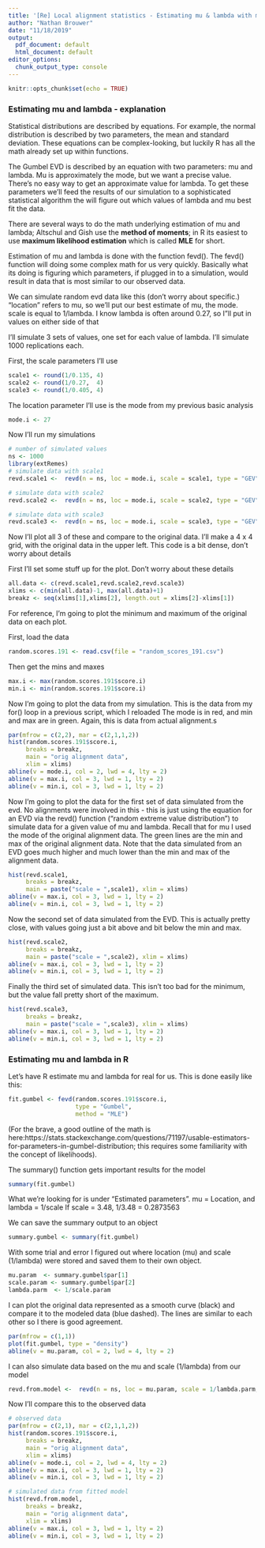 ```yaml
---
title: '[Re] Local alignment statistics - Estimating mu & lambda with maximum likelihood'
author: "Nathan Brouwer"
date: "11/18/2019"
output:
  pdf_document: default
  html_document: default
editor_options: 
  chunk_output_type: console
---
```


```r
knitr::opts_chunk$set(echo = TRUE)
```

### Estimating mu and lambda - explanation

Statistical distributions are described by equations.  For example, the normal distribution is described by two parameters, the mean and standard deviation.  These equations can be complex-looking, but luckily R has all the math already set up within functions.

The Gumbel EVD is described by an equation with two parameters: mu and lambda.  Mu is approximately the mode, but we want a precise value.  There's no easy way to get an approximate value for lambda.  To get these parameters we'll feed the results of our simulation to a sophisticated statistical algorithm the will figure out which values of lambda and mu best fit the data.

There are several ways to do the math underlying estimation of mu and lambda; Altschul and Gish use the **method of moments**; in R its easiest to use **maximum likelihood estimation** which is called **MLE** for short.


Estimation of mu and lambda is done with the function fevd(). The fevd() function will doing some complex math for us very quickly.  Basically what its doing is figuring which parameters, if plugged in to a simulation, would result in data that is most similar to our observed data.  

We can simulate random evd data like this (don't worry about specific.)  "location" refers to mu, so we'll put our best estimate of mu, the mode.  scale is equal to 1/lambda.  I know lambda is often around 0.27, so I"ll put in values on either side of that

I'll simulate 3 sets of values, one set for each value of lambda.  I'll simulate 1000 replications each.

First, the scale parameters I'll use
```r
scale1 <- round(1/0.135, 4)
scale2 <- round(1/0.27,  4)
scale3 <- round(1/0.405, 4)
```

The location parameter I'll use is the mode from my previous basic analysis

```r
mode.i <- 27
```

Now I'll run my simulations
```r
# number of simulated values
ns <- 1000
library(extRemes)
# simulate data with scale1
revd.scale1 <-  revd(n = ns, loc = mode.i, scale = scale1, type = "GEV")

# simulate data with scale2
revd.scale2 <-  revd(n = ns, loc = mode.i, scale = scale2, type = "GEV")

# simulate data with scale3
revd.scale3 <-  revd(n = ns, loc = mode.i, scale = scale3, type = "GEV")
```

Now I'll plot all 3 of these and compare to the original data.  I'll make a 4 x 4 grid, with the original data in the upper left.  This code is a bit dense, don't worry about details

First I'll set some stuff up for the plot.  Don't worry about these details
```r
all.data <- c(revd.scale1,revd.scale2,revd.scale3)
xlims <- c(min(all.data)-1, max(all.data)+1)
breakz <- seq(xlims[1],xlims[2], length.out = xlims[2]-xlims[1])
```

For reference, I'm going to plot the minimum and maximum of the original data on each plot.

First, load the data
```r
random.scores.191 <- read.csv(file = "random_scores_191.csv")
```

Then get the mins and maxes
```r
max.i <- max(random.scores.191$score.i)
min.i <- min(random.scores.191$score.i)
```

Now I'm going to plot the data from my simulation.  This is the data from my for() loop in a previous script, which I reloaded  The mode is in red, and min and max are in green.  Again, this is data from actual alignment.s



```r

par(mfrow = c(2,2), mar = c(2,1,1,2))
hist(random.scores.191$score.i, 
     breaks = breakz, 
     main = "orig alignment data", 
     xlim = xlims)
abline(v = mode.i, col = 2, lwd = 4, lty = 2)
abline(v = max.i, col = 3, lwd = 1, lty = 2)
abline(v = min.i, col = 3, lwd = 1, lty = 2)

```


Now I'm going to plot the data for the first set of data simulated from the evd.  No alignments were involved in this - this is just using the equation for an EVD via the revd() function ("random extreme value distribution") to simulate data for a given value of mu and lambda. Recall that for mu I used the mode of the original alignment data.  The green lines are the min and max of the original alignment data.  Note that the data simulated from an EVD goes much higher and much lower than the min and max of the alignment data.
```r
hist(revd.scale1, 
     breaks = breakz, 
     main = paste("scale = ",scale1), xlim = xlims)
abline(v = max.i, col = 3, lwd = 1, lty = 2)
abline(v = min.i, col = 3, lwd = 1, lty = 2)
```

Now the second set of data simulated from the EVD.  This is actually pretty close, with values going just a bit above and bit below the min and max.
```r
hist(revd.scale2, 
     breaks = breakz, 
     main = paste("scale = ",scale2), xlim = xlims)
abline(v = max.i, col = 3, lwd = 1, lty = 2)
abline(v = min.i, col = 3, lwd = 1, lty = 2)
```

Finally the third set of simulated data.  This isn't too bad for the minimum, but the value fall pretty short of the maximum.
```r
hist(revd.scale3, 
     breaks = breakz, 
     main = paste("scale = ",scale3), xlim = xlims)
abline(v = max.i, col = 3, lwd = 1, lty = 2)
abline(v = min.i, col = 3, lwd = 1, lty = 2)
```



### Estimating mu and lambda in R

Let's have R estimate mu and lambda for real for us. This is done easily like this:
```r
fit.gumbel <- fevd(random.scores.191$score.i, 
                   type = "Gumbel",
                   method = "MLE")
```


(For the brave, a good outline of the math is here:https://stats.stackexchange.com/questions/71197/usable-estimators-for-parameters-in-gumbel-distribution; this requires some familiarity with the concept of likelihoods).

The summary() function gets important results for the model
```r
summary(fit.gumbel)
```

What we're looking for is under "Estimated parameters".   mu = Location, and lambda = 1/scale  If scale = 3.48, 1/3.48 = 0.2873563


We can save the summary output to an object
```r
summary.gumbel <- summary(fit.gumbel)

```

With some trial and error I figured out where location (mu) and scale (1/lambda) were stored and saved them to their own object.
```r
mu.param  <- summary.gumbel$par[1]
scale.param <- summary.gumbel$par[2]
lambda.parm  <- 1/scale.param
```


I can plot the original data represented as a smooth curve (black) and compare it to the modeled data (blue dashed).  The lines are similar to each other so I there is good agreement.

```r
par(mfrow = c(1,1))
plot(fit.gumbel, type = "density")
abline(v = mu.param, col = 2, lwd = 4, lty = 2)
```


I can also simulate data based on the mu and scale (1/lambda) from our model
```r
revd.from.model <-  revd(n = ns, loc = mu.param, scale = 1/lambda.parm, type = "GEV")

```

Now I'll compare this to the observed data

```r
# observed data
par(mfrow = c(2,1), mar = c(2,1,1,2))
hist(random.scores.191$score.i, 
     breaks = breakz, 
     main = "orig alignment data", 
     xlim = xlims)
abline(v = mode.i, col = 2, lwd = 4, lty = 2)
abline(v = max.i, col = 3, lwd = 1, lty = 2)
abline(v = min.i, col = 3, lwd = 1, lty = 2)

# simulated data from fitted model
hist(revd.from.model, 
     breaks = breakz, 
     main = "orig alignment data", 
     xlim = xlims)
abline(v = max.i, col = 3, lwd = 1, lty = 2)
abline(v = min.i, col = 3, lwd = 1, lty = 2)
```



```r

```

